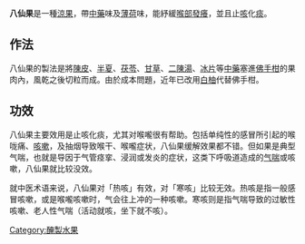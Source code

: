 {{Unreferenced|time=2017-02-17T12:34:33+00:00}}
'''八仙果'''是一種[[涼果|涼果]]，帶[[中藥|中藥]]味及[[薄荷|薄荷]]味，能紓緩[[喉部|喉部]][[發癢|發癢]]，並且止[[咳|咳]]化[[痰|痰]]。

== 作法 ==
八仙果的製法是將[[陳皮|陳皮]]、[[半夏|半夏]]、[[茯苓|茯苓]]、[[甘草|甘草]]、[[二陳湯|二陳湯]]、[[冰片|冰片]]等[[中藥|中藥]]塞進[[佛手柑|佛手柑]]的果肉內，風乾之後切粒而成。由於成本問題，近年已改用[[白柚|白柚]]代替佛手柑。

== 功效 ==
八仙果主要效用是止咳化痰，尤其对喉嚨很有帮助。包括单纯性的感冒所引起的喉咙痛、[[咳嗽|咳嗽]]，及抽烟导致喉干、喉嚨症状，八仙果缓解效果都不错。但如果是典型气喘，也就是导因于气管痉挛、浸润或发炎的症状，这类下呼吸道造成的[[气喘|气喘]]或咳嗽，八仙果就比较没效。

就中医术语来说，八仙果对「热咳」有效，对「寒咳」比较无效。热咳是指一般感冒咳嗽，或是喉嚨咳嗽时，气会往上冲的一种咳嗽。寒咳则是指气喘导致的过敏性咳嗽、老人性气喘（活动就咳，坐下就不咳）。

{{Dessert-stub}}
[[Category:醃製水果|Category:醃製水果]]